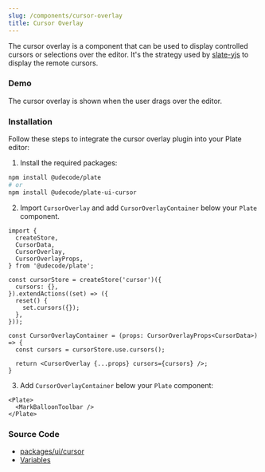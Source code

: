 ```yaml
---
slug: /components/cursor-overlay
title: Cursor Overlay
---
```


The cursor overlay is a component that can be used to display controlled cursors or selections over the editor.
It's the strategy used by [slate-yjs](https://github.com/BitPhinix/slate-yjs) to display the remote cursors.

### Demo

The cursor overlay is shown when the user drags over the editor.






<CursorOverlaySandpack />

### Installation

Follow these steps to integrate the cursor overlay plugin into your Plate editor:


1. Install the required packages:

```bash npm2yarn
npm install @udecode/plate
# or
npm install @udecode/plate-ui-cursor
```

2. Import `CursorOverlay` and add `CursorOverlayContainer` below your `Plate` component.

```tsx
import {
  createStore,
  CursorData,
  CursorOverlay,
  CursorOverlayProps,
} from '@udecode/plate';

const cursorStore = createStore('cursor')({
  cursors: {},
}).extendActions((set) => ({
  reset() {
    set.cursors({});
  },
}));

const CursorOverlayContainer = (props: CursorOverlayProps<CursorData>) => {
  const cursors = cursorStore.use.cursors();

  return <CursorOverlay {...props} cursors={cursors} />;
}
```

3. Add `CursorOverlayContainer` below your `Plate` component:

```tsx
<Plate>
  <MarkBalloonToolbar />
</Plate>
```


### Source Code

- [packages/ui/cursor](https://github.com/udecode/plate/tree/main/packages/ui/cursor/src)
- [Variables](https://github.com/udecode/plate/blob/main/examples/src)
